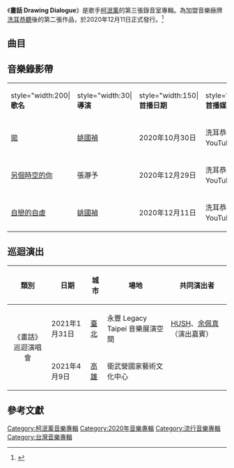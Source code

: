 {{Infobox Album
| Name		= 畫話 Drawing Dialogue
| Type		= studio
| Artist	= [[柯泯薰|柯泯薰]] 
| Cover		= 
| Released	= 2020年12月11日(數位)<br>2020年12月25日(實體)
| format     = [[CD|CD]]、[[数字音乐下载|数字音乐下载]]
| Genre		= [[華語流行音樂|華語流行音樂]]<br>[[搖滾|搖滾]]<br>[[民謠|民謠]]
| Length	= 44分22秒
| Label		= [[洗耳恭聽|洗耳恭聽]]
| Producer	= 柯泯薰、笛岡俊哉 AKNIT、秦旭章、劉哲麟、鍾濰宇
| Last album	= [[不能發出聲音|不能發出聲音]]<br />（2017年）
| This album	= '''畫話 Drawing Dialogue'''<br />（2020年）
| Next album	= 
| Reviews       = 
}}
《'''畫話 Drawing Dialogue'''》是歌手[[柯泯薰|柯泯薰]]的第三張錄音室專輯。為加盟音樂廠牌[[洗耳恭聽|洗耳恭聽]]後的第二張作品，於2020年12月11日正式發行。<ref>{{Cite web |url=https://blow.streetvoice.com/53186/ |title=【專訪】在五年合約盡頭，以歌手身份一搏：柯泯薰談《畫話》 |access-date=2021-02-19 |archive-date=2021-02-07 |archive-url=https://web.archive.org/web/20210207233119/https://blow.streetvoice.com/53186/ |dead-url=no }}</ref>

== 曲目 ==

{{Tracklist
| total_length = 44:22

| music_credits = yes
| lyrics_credits = yes
| arranger_credits = yes
| producer_credits = yes
| longnote_column = yes

| title1 = 飄浮<br />
| note1 = Floating
| lyrics1 = 柯泯薰
| music1 = 柯泯薰
| arranger1 = 柯泯薰<br>笛岡俊哉 AKNIT<br>okamotonoriaki
| producer1 = 柯泯薰<br>笛岡俊哉 AKNIT
| length1 =  4:34

| title2 = 自戀的自虐<br />
| note2 = Illusion
| longnote2 = '''第三波主打'''
| lyrics2 = [[李格弟|李格弟]]
| music2 = 柯泯薰
| arranger2 = 笛岡俊哉 AKNIT
| producer2 = 笛岡俊哉 AKNIT
| length2 = 5:14

| title3 = 我們之間的河<br />
| note3 = River Between Us
| longnote3 =
| lyrics3 = 柯泯薰<br>陳昭淵
| music3 = 柯泯薰
| arranger3 = 柯泯薰<br>劉哲麟<br>江尚謙<br>林志仁<br>羅翡翠
| producer3 = 柯泯薰
| length3 = 4:14

| title4 = 另個時空的你 (feat. [[吳青峰|吳青峰]])<br />
| note4 = Another You
| longnote4 = '''第二波主打'''<br>[[三立|三立]][[華人電視劇|華人電視劇]]《[[廢財闖天關|廢財闖天關]]》片尾曲
| lyrics4 = 柯泯薰
| music4 = 柯泯薰<br>吳青峰
| arranger4 = 鍾承洋
| producer4 = 柯泯薰
| length4 = 4:15

| title5 = Pa-Ting
| note5 = 
| longnote5 =  
| music5 = 柯泯薰
| lyrics5 = 柯泯薰
| arranger5 = 柯泯薰<br>劉哲麟<br>江尚謙<br>林志仁<br>蘇玠亘
| producer5 = 柯泯薰
| length5 = 4:37

| title6 = 倒轉卡帶 (feat. Koffkoff)<br />
| note6 = Děngdài (2020 Version)
| longnote6 = 
| music6 = 柯泯薰<br>Koffkoff
| lyrics6 = 柯泯薰<br>Koffkoff
| arranger6 = 柯泯薰<br>Koffkoff<br>笛岡俊哉 AKNIT
| producer6 = 柯泯薰
| length6 = 4:17

| title7 = 樹對我說<br />
| note7 = The Tree Told Me
| longnote7 =
| music7 = 柯泯薰
| lyrics7 = 柯泯薰
| arranger7 = 柯泯薰<br>笛岡俊哉 AKNIT
| producer7 = 柯泯薰<br>笛岡俊哉 AKNIT
| length7 = 4:19

| title8 = 拋<br />
| note8 = Cast Away
| longnote8 = '''第一波主打'''<br>[[三立|三立]][[華人電視劇|華人電視劇]]《[[廢財闖天關|廢財闖天關]]》片尾曲
| music8 = [[秦旭章|秦旭章]]
| lyrics8 = 柯泯薰<br>秦旭章
| arranger8 = [[守夜人_(樂團)|Night Keepers 守夜人]]<br>川流<br>鍾濰宇
| producer8 = 鍾濰宇<br>秦旭章
| length8 = 3:42

| title9 =  贈予<br />
| note9 = Giving
| longnote9 =
| music9 = 柯泯薰
| lyrics9 = 柯泯薰
| arranger9 = 劉哲麟<br>柯泯薰
| producer9 = 劉哲麟<br>柯泯薰
| length9 = 4:32

| title10 = 榕樹爺爺<br />
| note10 = Banyan Grandpa
| longnote10 =
| music10 = 柯泯薰
| lyrics10 = 柯泯薰
| arranger10 = 柯泯薰
| producer10 = 柯泯薰
| length10 = 4:38

}}

==音樂錄影帶==
{| class="wikitable" 
|- align=center
|style="width:200|'''歌名'''||style="width:30|'''導演'''||style="width:150|'''首播日期'''||style="width:150|'''首播媒介'''||style="width:150|'''備註'''
|-
| [https://www.youtube.com/watch?v=HRgRMyy_OfE 拋] {{Wayback|url=https://www.youtube.com/watch?v=HRgRMyy_OfE |date=20201111085837 }} || [[姚國禎|姚國禎]] || 2020年10月30日 || 洗耳恭聽官方YouTube頻道 ||
|-
| [https://www.youtube.com/watch?v=IzSJc-TmYDQ 另個時空的你] {{Wayback|url=https://www.youtube.com/watch?v=IzSJc-TmYDQ |date=20210124200657 }} ||張瀞予|| 2020年12月29日 || 洗耳恭聽官方YouTube頻道 || 
|-
| [https://www.youtube.com/watch?v=N9VUFPGfHdc 自戀的自虐] {{Wayback|url=https://www.youtube.com/watch?v=N9VUFPGfHdc |date=20201230232737 }} || [[姚國禎|姚國禎]] || 2020年12月11日 || 洗耳恭聽官方YouTube頻道 || 
|}

==巡迴演出==

{| class="wikitable"
! style="text-align: center; font-weight: bold;" | 類別
! style="text-align: center; font-weight: bold;" | 日期
! style="text-align: center; font-weight: bold;" | 城市
! style="text-align: center; font-weight: bold;" | 場地
! style="text-align: center; font-weight: bold;" | 共同演出者
|-
| rowspan="10" style="text-align: center;" | 《畫話》巡迴演唱會 
| 2021年1月31日
| [[臺北|臺北]] 
| 永豐 Legacy Taipei 音樂展演空間
| [[Hush_(歌手)|HUSH]]、[[余佩真|余佩真]]（演出嘉賓）
|-
| 2021年4月9日
| [[高雄|高雄]]
| 衛武營國家藝術文化中心
|
|}

== 參考文獻 ==
{{reflist|30em}}

{{柯泯薰}}

[[Category:柯泯薰音樂專輯|Category:柯泯薰音樂專輯]]
[[Category:2020年音樂專輯|Category:2020年音樂專輯]]
[[Category:流行音樂專輯|Category:流行音樂專輯]]
[[Category:台灣音樂專輯|Category:台灣音樂專輯]]